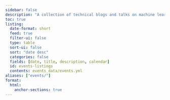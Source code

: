 ```yaml
---
sidebar: false
description: "A collection of technical blogs and talks on machine learning and data science."
toc: true
listing:
  date-format: short
  feed: true
  filter-ui: false
  type: table
  sort-ui: false
  sort: "date desc"
  categories: false
  fields: [date, title, description, calendar]
  id: events-listings
  contents: events_data/events.yml
aliases: ["events/"]
format:
  html:
    anchor-sections: true
---
```


::: {#events-listings}
:::